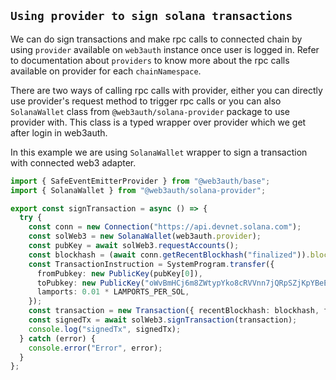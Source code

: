 ## `Using provider to sign solana transactions`

We can do sign transactions and make rpc calls to connected chain by using `provider` available on `web3auth` instance once user is logged in. Refer
to documentation about `providers` to know more about the rpc calls available on provider for each `chainNamespace`.

There are two ways of calling rpc calls with provider, either you can directly use provider's request method to trigger rpc calls or you can also
`SolanaWallet` class from `@web3auth/solana-provider` package to use provider with. This class is a typed wrapper over provider which we get after
login in web3auth.

In this example we are using `SolanaWallet` wrapper to sign a transaction with connected web3 adapter.

```ts
import { SafeEventEmitterProvider } from "@web3auth/base";
import { SolanaWallet } from "@web3auth/solana-provider";

export const signTransaction = async () => {
  try {
    const conn = new Connection("https://api.devnet.solana.com");
    const solWeb3 = new SolanaWallet(web3auth.provider);
    const pubKey = await solWeb3.requestAccounts();
    const blockhash = (await conn.getRecentBlockhash("finalized")).blockhash;
    const TransactionInstruction = SystemProgram.transfer({
      fromPubkey: new PublicKey(pubKey[0]),
      toPubkey: new PublicKey("oWvBmHCj6m8ZWtypYko8cRVVnn7jQRpSZjKpYBeESxu"),
      lamports: 0.01 * LAMPORTS_PER_SOL,
    });
    const transaction = new Transaction({ recentBlockhash: blockhash, feePayer: new PublicKey(pubKey[0]) }).add(TransactionInstruction);
    const signedTx = await solWeb3.signTransaction(transaction);
    console.log("signedTx", signedTx);
  } catch (error) {
    console.error("Error", error);
  }
};
```

<br />
